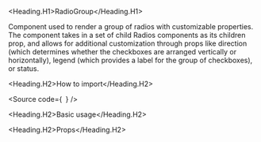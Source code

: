 

<Meta of={Stories} />

<Heading.H1>RadioGroup</Heading.H1>

Component used to render a group of radios with customizable properties.
The component takes in a set of child Radios components as its children prop,
and allows for additional customization through props like direction (which determines whether the checkboxes are arranged vertically or horizontally),
legend (which provides a label for the group of checkboxes), or status.

<Heading.H2>How to import</Heading.H2>

<Source
  code={`
`}
/>

<Heading.H2>Basic usage</Heading.H2>

<Canvas of={Stories.Base} />

<Heading.H2>Props</Heading.H2>

<ArgTypes of={Stories} />
